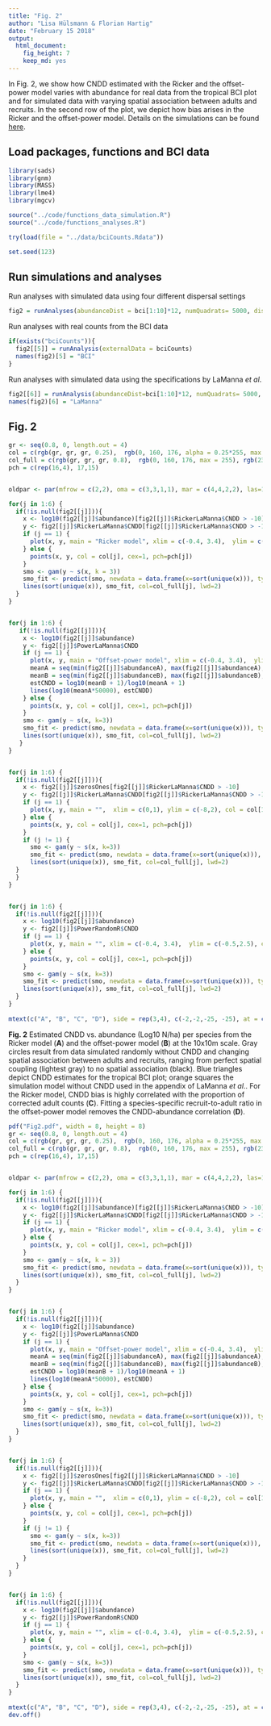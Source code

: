 ```yaml
---
title: "Fig. 2"
author: "Lisa Hülsmann & Florian Hartig"
date: "February 15 2018"
output: 
  html_document: 
    fig_height: 7
    keep_md: yes
---
```


In Fig. 2, we show how CNDD estimated with the Ricker and the offset-power model varies with abundance for real data from the tropical BCI plot and for simulated data with varying spatial association between adults and recruits. In the second row of the plot, we depict how bias arises in the Ricker and the offset-power model. Details on the simulations can be found [here](https://github.com/LisaHuelsmann/CommentTo-LaMannaEtAl-Science/tree/master/code). 


## Load packages, functions and BCI data

```r
library(sads)
library(gnm)
library(MASS)
library(lme4)
library(mgcv)

source("../code/functions_data_simulation.R")
source("../code/functions_analyses.R")

try(load(file = "../data/bciCounts.Rdata"))

set.seed(123)
```



## Run simulations and analyses

Run analyses with simulated data using four different dispersal settings
```r
fig2 = runAnalyses(abundanceDist = bci[1:10]*12, numQuadrats= 5000, dispersal = c(0, 0.4, 0.8, Inf))
```

Run analyses with real counts from the BCI data
```r
if(exists("bciCounts")){
  fig2[[5]] = runAnalysis(externalData = bciCounts)
  names(fig2)[5] = "BCI"
}
```

Run analyses with simulated data using the specifications by LaManna *et al*.
```r
fig2[[6]] = runAnalysis(abundanceDist=bci[1:10]*12, numQuadrats= 5000, dispersal = 0.1, theta = 1, adultSurvival = "LaManna")
names(fig2)[6] = "LaManna"
```


## Fig. 2

```r
gr <- seq(0.8, 0, length.out = 4)
col = c(rgb(gr, gr, gr, 0.25),  rgb(0, 160, 176, alpha = 0.25*255, max = 255), rgb(235, 104, 65, alpha = 0.25*255, max = 255))
col_full = c(rgb(gr, gr, gr, 0.8),  rgb(0, 160, 176, max = 255), rgb(235, 104, 65, max = 255))
pch = c(rep(16,4), 17,15)


oldpar <- par(mfrow = c(2,2), oma = c(3,3,1,1), mar = c(4,4,2,2), las=1, mgp=c(2.5, 0.5, 0), lwd=75/75, cex.axis=3/3, cex.lab=1, font.lab=2, tcl=(-0.2))

for(j in 1:6) {
  if(!is.null(fig2[[j]])){
    x <- log10(fig2[[j]]$abundance)[fig2[[j]]$RickerLaManna$CNDD > -10]
    y <- fig2[[j]]$RickerLaManna$CNDD[fig2[[j]]$RickerLaManna$CNDD > -10]
    if (j == 1) {
      plot(x, y, main = "Ricker model", xlim = c(-0.4, 3.4),  ylim = c(-8,2), col = col[1], pch=pch[1], xlab = "Species abundance log10(N/ha)", ylab = "CNDD")
    } else {
      points(x, y, col = col[j], cex=1, pch=pch[j])    
    }
    smo <- gam(y ~ s(x, k = 3))
    smo_fit <- predict(smo, newdata = data.frame(x=sort(unique(x))), type = "response")
    lines(sort(unique(x)), smo_fit, col=col_full[j], lwd=2)
  }
}


for(j in 1:6) {
   if(!is.null(fig2[[j]])){
    x <- log10(fig2[[j]]$abundance)
    y <- fig2[[j]]$PowerLaManna$CNDD
    if (j == 1) {
      plot(x, y, main = "Offset-power model", xlim = c(-0.4, 3.4),  ylim = c(-0.5,2.5), col = col[1], pch=pch[1], cex=1, xlab = "Species abundance log10(N/ha)", ylab = "CNDD")
      meanA = seq(min(fig2[[j]]$abundanceA), max(fig2[[j]]$abundanceA), length.out = 20)/10000
      meanB = seq(min(fig2[[j]]$abundanceB), max(fig2[[j]]$abundanceB), length.out = 20)/10000
      estCNDD = log10(meanB + 1)/log10(meanA + 1)
      lines(log10(meanA*50000), estCNDD)
    } else {
      points(x, y, col = col[j], cex=1, pch=pch[j])    
    }
    smo <- gam(y ~ s(x, k=3))
    smo_fit <- predict(smo, newdata = data.frame(x=sort(unique(x))), type = "response")
    lines(sort(unique(x)), smo_fit, col=col_full[j], lwd=2)
   }
}


for(j in 1:6) {
  if(!is.null(fig2[[j]])){
    x <- fig2[[j]]$zerosOnes[fig2[[j]]$RickerLaManna$CNDD > -10]
    y <- fig2[[j]]$RickerLaManna$CNDD[fig2[[j]]$RickerLaManna$CNDD > -10]
    if (j == 1) {
      plot(x, y, main = "",  xlim = c(0,1), ylim = c(-8,2), col = col[1], pch=pch[1], cex=1, xlab = "Proportion recruits without adults", ylab = "CNDD")
    } else {
      points(x, y, col = col[j], cex=1, pch=pch[j])    
    }
    if (j != 1) {
      smo <- gam(y ~ s(x, k=3))
      smo_fit <- predict(smo, newdata = data.frame(x=sort(unique(x))), type = "response")
      lines(sort(unique(x)), smo_fit, col=col_full[j], lwd=2)
  }
  }
}


for(j in 1:6) {
  if(!is.null(fig2[[j]])){
    x <- log10(fig2[[j]]$abundance)
    y <- fig2[[j]]$PowerRandomR$CNDD
    if (j == 1) {
      plot(x, y, main = "", xlim = c(-0.4, 3.4),  ylim = c(-0.5,2.5), col = col[1], pch=pch[1], cex=1, xlab = "Species abundance log10(N/ha)", ylab = "CNDD")
    } else {
      points(x, y, col = col[j], cex=1, pch=pch[j])    
    }
    smo <- gam(y ~ s(x, k=3))
    smo_fit <- predict(smo, newdata = data.frame(x=sort(unique(x))), type = "response")
    lines(sort(unique(x)), smo_fit, col=col_full[j], lwd=2)
  }
}
 
mtext(c("A", "B", "C", "D"), side = rep(3,4), c(-2,-2,-25, -25), at = c(0,0.5, 0, 0.5), outer = T, cex = 1.2, font=2)
```


**Fig. 2** Estimated CNDD vs. abundance (Log10 N/ha) per species from the Ricker model (**A**) and the offset-power model (**B**) at the 10x10m scale. Gray circles result from data simulated randomly without CNDD and changing spatial association between adults and recruits, ranging from perfect spatial coupling (lightest gray) to no spatial association (black). Blue triangles depict CNDD estimates for the tropical BCI plot; orange squares the simulation model without CNDD used in the appendix of LaManna *et al*.. For the Ricker model, CNDD bias is highly correlated with the proportion of corrected adult counts (**C**). Fitting a species-specific recruit-to-adult ratio in the offset-power model removes the CNDD-abundance correlation (**D**).



```r
pdf("Fig2.pdf", width = 8, height = 8)
gr <- seq(0.8, 0, length.out = 4)
col = c(rgb(gr, gr, gr, 0.25),  rgb(0, 160, 176, alpha = 0.25*255, max = 255), rgb(235, 104, 65, alpha = 0.25*255, max = 255))
col_full = c(rgb(gr, gr, gr, 0.8),  rgb(0, 160, 176, max = 255), rgb(235, 104, 65, max = 255))
pch = c(rep(16,4), 17,15)


oldpar <- par(mfrow = c(2,2), oma = c(3,3,1,1), mar = c(4,4,2,2), las=1, mgp=c(2.5, 0.5, 0), lwd=75/75, cex.axis=3/3, cex.lab=1, font.lab=2, tcl=(-0.2))

for(j in 1:6) {
  if(!is.null(fig2[[j]])){
    x <- log10(fig2[[j]]$abundance)[fig2[[j]]$RickerLaManna$CNDD > -10]
    y <- fig2[[j]]$RickerLaManna$CNDD[fig2[[j]]$RickerLaManna$CNDD > -10]
    if (j == 1) {
      plot(x, y, main = "Ricker model", xlim = c(-0.4, 3.4),  ylim = c(-8,2), col = col[1], pch=pch[1], xlab = "Species abundance log10(N/ha)", ylab = "CNDD")
    } else {
      points(x, y, col = col[j], cex=1, pch=pch[j])    
    }
    smo <- gam(y ~ s(x, k = 3))
    smo_fit <- predict(smo, newdata = data.frame(x=sort(unique(x))), type = "response")
    lines(sort(unique(x)), smo_fit, col=col_full[j], lwd=2)
  }
}


for(j in 1:6) {
  if(!is.null(fig2[[j]])){
    x <- log10(fig2[[j]]$abundance)
    y <- fig2[[j]]$PowerLaManna$CNDD
    if (j == 1) {
      plot(x, y, main = "Offset-power model", xlim = c(-0.4, 3.4),  ylim = c(-0.5,2.5), col = col[1], pch=pch[1], cex=1, xlab = "Species abundance log10(N/ha)", ylab = "CNDD")
      meanA = seq(min(fig2[[j]]$abundanceA), max(fig2[[j]]$abundanceA), length.out = 20)/10000
      meanB = seq(min(fig2[[j]]$abundanceB), max(fig2[[j]]$abundanceB), length.out = 20)/10000
      estCNDD = log10(meanB + 1)/log10(meanA + 1)
      lines(log10(meanA*50000), estCNDD)
    } else {
      points(x, y, col = col[j], cex=1, pch=pch[j])    
    }
    smo <- gam(y ~ s(x, k=3))
    smo_fit <- predict(smo, newdata = data.frame(x=sort(unique(x))), type = "response")
    lines(sort(unique(x)), smo_fit, col=col_full[j], lwd=2)
  }
}


for(j in 1:6) {
  if(!is.null(fig2[[j]])){
    x <- fig2[[j]]$zerosOnes[fig2[[j]]$RickerLaManna$CNDD > -10]
    y <- fig2[[j]]$RickerLaManna$CNDD[fig2[[j]]$RickerLaManna$CNDD > -10]
    if (j == 1) {
      plot(x, y, main = "",  xlim = c(0,1), ylim = c(-8,2), col = col[1], pch=pch[1], cex=1, xlab = "Proportion recruits without adults", ylab = "CNDD")
    } else {
      points(x, y, col = col[j], cex=1, pch=pch[j])    
    }
    if (j != 1) {
      smo <- gam(y ~ s(x, k=3))
      smo_fit <- predict(smo, newdata = data.frame(x=sort(unique(x))), type = "response")
      lines(sort(unique(x)), smo_fit, col=col_full[j], lwd=2)
    }
  }
}


for(j in 1:6) {
  if(!is.null(fig2[[j]])){
    x <- log10(fig2[[j]]$abundance)
    y <- fig2[[j]]$PowerRandomR$CNDD
    if (j == 1) {
      plot(x, y, main = "", xlim = c(-0.4, 3.4),  ylim = c(-0.5,2.5), col = col[1], pch=pch[1], cex=1, xlab = "Species abundance log10(N/ha)", ylab = "CNDD")
    } else {
      points(x, y, col = col[j], cex=1, pch=pch[j])    
    }
    smo <- gam(y ~ s(x, k=3))
    smo_fit <- predict(smo, newdata = data.frame(x=sort(unique(x))), type = "response")
    lines(sort(unique(x)), smo_fit, col=col_full[j], lwd=2)
  }
}
 
mtext(c("A", "B", "C", "D"), side = rep(3,4), c(-2,-2,-25, -25), at = c(0,0.5, 0, 0.5), outer = T, cex = 1.2, font=2)
dev.off()
```

